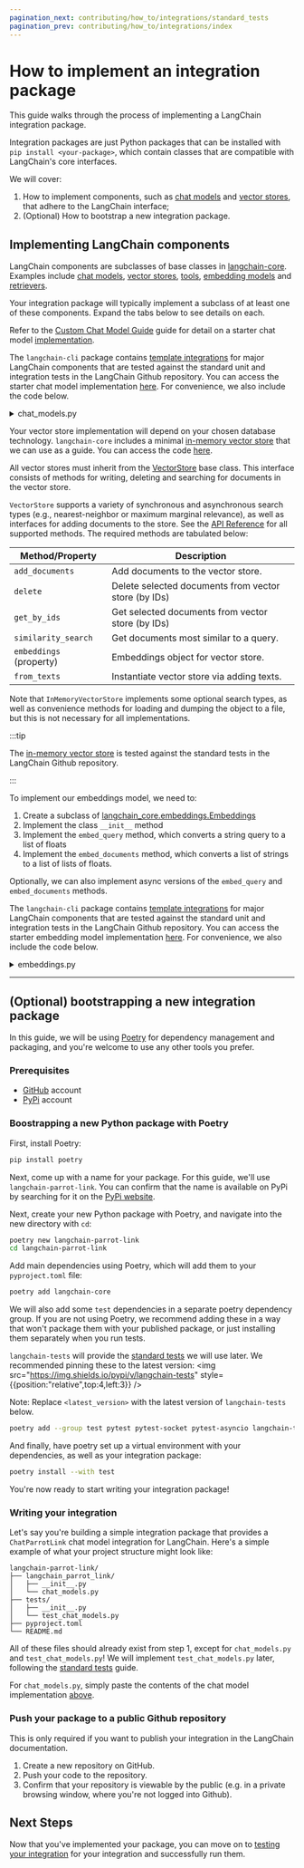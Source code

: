 ```yaml
---
pagination_next: contributing/how_to/integrations/standard_tests
pagination_prev: contributing/how_to/integrations/index
---
```

# How to implement an integration package

This guide walks through the process of implementing a LangChain integration 
package.

Integration packages are just Python packages that can be installed with `pip install <your-package>`,
which contain classes that are compatible with LangChain's core interfaces.

We will cover:

1. How to implement components, such as [chat models](/docs/concepts/chat_models/) and [vector stores](/docs/concepts/vectorstores/), that adhere
to the LangChain interface;  
2. (Optional) How to bootstrap a new integration package.

## Implementing LangChain components

LangChain components are subclasses of base classes in [langchain-core](/docs/concepts/architecture/#langchain-core).
Examples include [chat models](/docs/concepts/chat_models/),
[vector stores](/docs/concepts/vectorstores/), [tools](/docs/concepts/tools/),
[embedding models](/docs/concepts/embedding_models/) and [retrievers](/docs/concepts/retrievers/).

Your integration package will typically implement a subclass of at least one of these
components. Expand the tabs below to see details on each.


<Tabs>

  <TabItem value="chat-models" label="Chat models" default>

Refer to the [Custom Chat Model Guide](/docs/how_to/custom_chat_model) guide for
detail on a starter chat model [implementation](/docs/how_to/custom_chat_model/#implementation).

The `langchain-cli` package contains [template integrations](https://github.com/langchain-ai/langchain/tree/master/libs/cli/langchain_cli/integration_template/integration_template)
for major LangChain components that are tested against the standard unit and
integration tests in the LangChain Github repository. You can access the starter
chat model implementation [here](https://github.com/langchain-ai/langchain/blob/master/libs/cli/langchain_cli/integration_template/integration_template/chat_models.py).
For convenience, we also include the code below.

<details>
    <summary>chat_models.py</summary>

```python
from typing import Any, Dict, Iterator, List, Optional

from langchain_core.callbacks import (
    CallbackManagerForLLMRun,
)
from langchain_core.language_models import BaseChatModel
from langchain_core.messages import (
    AIMessage,
    AIMessageChunk,
    BaseMessage,
)
from langchain_core.messages.ai import UsageMetadata
from langchain_core.outputs import ChatGeneration, ChatGenerationChunk, ChatResult
from pydantic import Field


class Chat__ModuleName__(BaseChatModel):
    """__ModuleName__ chat model integration."""

    model_name: str = Field(alias="model")
    """The name of the model"""
    parrot_buffer_length: int
    """The number of characters from the last message of the prompt to be echoed."""
    temperature: Optional[float] = None
    max_tokens: Optional[int] = None
    timeout: Optional[int] = None
    stop: Optional[List[str]] = None
    max_retries: int = 2

    @property
    def _llm_type(self) -> str:
        """Return type of chat model."""
        return "chat-__package_name_short__"

    @property
    def _identifying_params(self) -> Dict[str, Any]:
        """Return a dictionary of identifying parameters.

        This information is used by the LangChain callback system, which
        is used for tracing purposes make it possible to monitor LLMs.
        """
        return {
            # The model name allows users to specify custom token counting
            # rules in LLM monitoring applications (e.g., in LangSmith users
            # can provide per token pricing for their model and monitor
            # costs for the given LLM.)
            "model_name": self.model_name,
        }

    def _generate(
        self,
        messages: List[BaseMessage],
        stop: Optional[List[str]] = None,
        run_manager: Optional[CallbackManagerForLLMRun] = None,
        **kwargs: Any,
    ) -> ChatResult:
        """Override the _generate method to implement the chat model logic.

        This can be a call to an API, a call to a local model, or any other
        implementation that generates a response to the input prompt.

        Args:
            messages: the prompt composed of a list of messages.
            stop: a list of strings on which the model should stop generating.
                  If generation stops due to a stop token, the stop token itself
                  SHOULD BE INCLUDED as part of the output. This is not enforced
                  across models right now, but it's a good practice to follow since
                  it makes it much easier to parse the output of the model
                  downstream and understand why generation stopped.
            run_manager: A run manager with callbacks for the LLM.
        """
        # Replace this with actual logic to generate a response from a list
        # of messages.
        last_message = messages[-1]
        tokens = last_message.content[: self.parrot_buffer_length]
        ct_input_tokens = sum(len(message.content) for message in messages)
        ct_output_tokens = len(tokens)
        message = AIMessage(
            content=tokens,
            additional_kwargs={},  # Used to add additional payload to the message
            response_metadata={  # Use for response metadata
                "time_in_seconds": 3,
            },
            usage_metadata={
                "input_tokens": ct_input_tokens,
                "output_tokens": ct_output_tokens,
                "total_tokens": ct_input_tokens + ct_output_tokens,
            },
        )
        ##

        generation = ChatGeneration(message=message)
        return ChatResult(generations=[generation])

    def _stream(
        self,
        messages: List[BaseMessage],
        stop: Optional[List[str]] = None,
        run_manager: Optional[CallbackManagerForLLMRun] = None,
        **kwargs: Any,
    ) -> Iterator[ChatGenerationChunk]:
        """Stream the output of the model.

        This method should be implemented if the model can generate output
        in a streaming fashion. If the model does not support streaming,
        do not implement it. In that case streaming requests will be automatically
        handled by the _generate method.

        Args:
            messages: the prompt composed of a list of messages.
            stop: a list of strings on which the model should stop generating.
                  If generation stops due to a stop token, the stop token itself
                  SHOULD BE INCLUDED as part of the output. This is not enforced
                  across models right now, but it's a good practice to follow since
                  it makes it much easier to parse the output of the model
                  downstream and understand why generation stopped.
            run_manager: A run manager with callbacks for the LLM.
        """
        last_message = messages[-1]
        tokens = str(last_message.content[: self.parrot_buffer_length])
        ct_input_tokens = sum(len(message.content) for message in messages)

        for token in tokens:
            usage_metadata = UsageMetadata(
                {
                    "input_tokens": ct_input_tokens,
                    "output_tokens": 1,
                    "total_tokens": ct_input_tokens + 1,
                }
            )
            ct_input_tokens = 0
            chunk = ChatGenerationChunk(
                message=AIMessageChunk(content=token, usage_metadata=usage_metadata)
            )

            if run_manager:
                # This is optional in newer versions of LangChain
                # The on_llm_new_token will be called automatically
                run_manager.on_llm_new_token(token, chunk=chunk)

            yield chunk

        # Let's add some other information (e.g., response metadata)
        chunk = ChatGenerationChunk(
            message=AIMessageChunk(content="", response_metadata={"time_in_sec": 3})
        )
        if run_manager:
            # This is optional in newer versions of LangChain
            # The on_llm_new_token will be called automatically
            run_manager.on_llm_new_token(token, chunk=chunk)
        yield chunk

    # TODO: Implement if Chat__ModuleName__ supports async streaming. Otherwise delete.
    # async def _astream(
    #     self,
    #     messages: List[BaseMessage],
    #     stop: Optional[List[str]] = None,
    #     run_manager: Optional[AsyncCallbackManagerForLLMRun] = None,
    #     **kwargs: Any,
    # ) -> AsyncIterator[ChatGenerationChunk]:

    # TODO: Implement if Chat__ModuleName__ supports async generation. Otherwise delete.
    # async def _agenerate(
    #     self,
    #     messages: List[BaseMessage],
    #     stop: Optional[List[str]] = None,
    #     run_manager: Optional[AsyncCallbackManagerForLLMRun] = None,
    #     **kwargs: Any,
    # ) -> ChatResult:
```

</details>

  </TabItem>

  <TabItem value="vector-stores" label="Vector stores">

Your vector store implementation will depend on your chosen database technology.
`langchain-core` includes a minimal
[in-memory vector store](https://python.langchain.com/api_reference/core/vectorstores/langchain_core.vectorstores.in_memory.InMemoryVectorStore.html)
that we can use as a guide. You can access the code [here](https://github.com/langchain-ai/langchain/blob/master/libs/core/langchain_core/vectorstores/in_memory.py).

All vector stores must inherit from the [VectorStore](https://python.langchain.com/api_reference/core/vectorstores/langchain_core.vectorstores.base.VectorStore.html)
base class. This interface consists of methods for writing, deleting and searching
for documents in the vector store.

`VectorStore` supports a variety of synchronous and asynchronous search types (e.g., 
nearest-neighbor or maximum marginal relevance), as well as interfaces for adding
documents to the store. See the [API Reference](https://python.langchain.com/api_reference/core/vectorstores/langchain_core.vectorstores.base.VectorStore.html)
for all supported methods. The required methods are tabulated below:

| Method/Property         | Description                                          |
|------------------------ |------------------------------------------------------|
| `add_documents`         | Add documents to the vector store.                   |
| `delete`                | Delete selected documents from vector store (by IDs) |
| `get_by_ids`            | Get selected documents from vector store (by IDs)    |
| `similarity_search`     | Get documents most similar to a query.               |
| `embeddings` (property) | Embeddings object for vector store.                  |
| `from_texts`            | Instantiate vector store via adding texts.           |

Note that `InMemoryVectorStore` implements some optional search types, as well as
convenience methods for loading and dumping the object to a file, but this is not
necessary for all implementations.

:::tip

The [in-memory vector store](https://github.com/langchain-ai/langchain/blob/master/libs/core/langchain_core/vectorstores/in_memory.py)
is tested against the standard tests in the LangChain Github repository.

:::

  </TabItem>

  <TabItem value="embeddings" label="Embeddings">

To implement our embeddings model, we need to:

1. Create a subclass of [langchain_core.embeddings.Embeddings](https://python.langchain.com/api_reference/core/embeddings/langchain_core.embeddings.embeddings.Embeddings.html)
2. Implement the class `__init__` method
3. Implement the `embed_query` method, which converts a string query to a list of floats
4. Implement the `embed_documents` method, which converts a list of strings to a list of lists of floats.

Optionally, we can also implement async versions of the `embed_query` and
`embed_documents` methods.

The `langchain-cli` package contains [template integrations](https://github.com/langchain-ai/langchain/tree/master/libs/cli/langchain_cli/integration_template/integration_template)
for major LangChain components that are tested against the standard unit and
integration tests in the LangChain Github repository. You can access the starter
embedding model implementation [here](https://github.com/langchain-ai/langchain/blob/master/libs/cli/langchain_cli/integration_template/integration_template/embeddings.py).
For convenience, we also include the code below.

<details>
    <summary>embeddings.py</summary>

```python
from typing import List

from langchain_core.embeddings import Embeddings


class __ModuleName__Embeddings(Embeddings):
    """__ModuleName__ embedding model integration."""

    def __init__(self, model: str):
        self.model = model

    def embed_documents(self, texts: List[str]) -> List[List[float]]:
        """Embed search docs."""
        return [[0.5, 0.6, 0.7] for _ in texts]

    def embed_query(self, text: str) -> List[float]:
        """Embed query text."""
        return self.embed_documents([text])[0]

    # optional: add custom async implementations here
    # you can also delete these, and the base class will
    # use the default implementation, which calls the sync
    # version in an async executor:

    # async def aembed_documents(self, texts: List[str]) -> List[List[float]]:
    #     """Asynchronous Embed search docs."""
    #     ...

    # async def aembed_query(self, text: str) -> List[float]:
    #     """Asynchronous Embed query text."""
    #     ...
```

</details>

  </TabItem>

<!-- <TabItem value="tools" label="Tools">

  </TabItem>

  <TabItem value="retrievers" label="Retrievers">

  </TabItem>

  <TabItem value="doc_loaders" label="Document Loaders">

  </TabItem> -->

</Tabs>

---

## (Optional) bootstrapping a new integration package

In this guide, we will be using [Poetry](https://python-poetry.org/) for
dependency management and packaging, and you're welcome to use any other tools you prefer.

### **Prerequisites**

- [GitHub](https://github.com) account
- [PyPi](https://pypi.org/) account

### Boostrapping a new Python package with Poetry

First, install Poetry:

```bash
pip install poetry
```

Next, come up with a name for your package. For this guide, we'll use `langchain-parrot-link`.
You can confirm that the name is available on PyPi by searching for it on the [PyPi website](https://pypi.org/).

Next, create your new Python package with Poetry, and navigate into the new directory with `cd`:

```bash
poetry new langchain-parrot-link
cd langchain-parrot-link
```

Add main dependencies using Poetry, which will add them to your `pyproject.toml` file:

```bash
poetry add langchain-core
```

We will also add some `test` dependencies in a separate poetry dependency group. If
you are not using Poetry, we recommend adding these in a way that won't package them
with your published package, or just installing them separately when you run tests.

`langchain-tests` will provide the [standard tests](../standard_tests) we will use later. 
We recommended pinning these to the latest version: <img src="https://img.shields.io/pypi/v/langchain-tests" style={{position:"relative",top:4,left:3}} />

Note: Replace `<latest_version>` with the latest version of `langchain-tests` below.

```bash
poetry add --group test pytest pytest-socket pytest-asyncio langchain-tests==<latest_version>
```

And finally, have poetry set up a virtual environment with your dependencies, as well
as your integration package:

```bash
poetry install --with test
```

You're now ready to start writing your integration package!

### Writing your integration

Let's say you're building a simple integration package that provides a `ChatParrotLink`
chat model integration for LangChain. Here's a simple example of what your project
structure might look like:

```plaintext
langchain-parrot-link/
├── langchain_parrot_link/
│   ├── __init__.py
│   └── chat_models.py
├── tests/
│   ├── __init__.py
│   └── test_chat_models.py
├── pyproject.toml
└── README.md
```

All of these files should already exist from step 1, except for 
`chat_models.py` and `test_chat_models.py`! We will implement `test_chat_models.py` 
later, following the [standard tests](../standard_tests) guide.

For `chat_models.py`, simply paste the contents of the chat model implementation
[above](#implementing-langchain-components).

### Push your package to a public Github repository

This is only required if you want to publish your integration in the LangChain documentation.

1. Create a new repository on GitHub.
2. Push your code to the repository.
3. Confirm that your repository is viewable by the public (e.g. in a private browsing window, where you're not logged into Github).

## Next Steps

Now that you've implemented your package, you can move on to [testing your integration](../standard_tests) for your integration and successfully run them.
